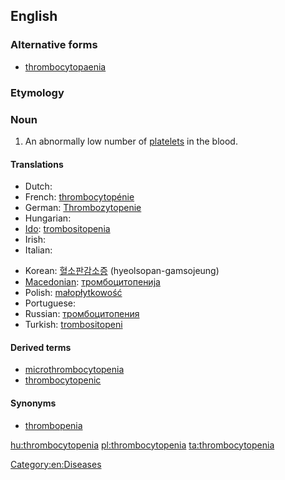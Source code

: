 ==English==
{{wikipedia}}
===Alternative forms===
*[[thrombocytopaenia]]

===Etymology===
{{prefix|thromb|alt1=thrombo-|cytopenia}}

===Noun===
{{en-noun|~}}

# {{context|hematology|lang=en}} An abnormally low number of [[platelet]]s in the blood.

====Translations====
{{trans-top|abnormally low platelet count}}
* Dutch: {{t+|nl|trombocytopenie}}
* French: [[thrombocytopénie]]
* German: [[Thrombozytopenie]] {{f}}
* Hungarian: {{t|hu|trombocitopénia}}
* [[Ido]]: [[trombositopenia]]
* Irish: {{t|ga|trombaicítipéine|f}}
* Italian: {{t|it|piastrinopenia}}
{{trans-mid}}
* Korean: [[혈소판감소증]] (hyeolsopan-gamsojeung)
* [[Macedonian]]: [[тромбоцитопенија]]
* Polish: [[małopłytkowość]]
* Portuguese: {{t|pt|trombocitopenia}}
* Russian: [[тромбоцитопения]]
* Turkish: [[trombositopeni]]
{{trans-bottom}}

====Derived terms====
*[[microthrombocytopenia]]
*[[thrombocytopenic]]

====Synonyms====
*[[thrombopenia]]

[[Category:en:Diseases]]

[[hu:thrombocytopenia]]
[[pl:thrombocytopenia]]
[[ta:thrombocytopenia]]
